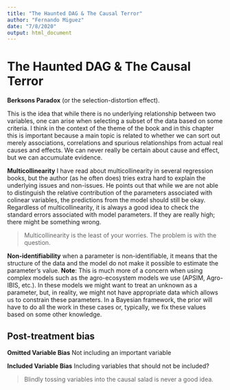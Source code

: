 ```yaml
---
title: "The Haunted DAG & The Causal Terror"
author: "Fernando Miguez"
date: "7/8/2020"
output: html_document
---
```


# The Haunted DAG & The Causal Terror

**Berksons Paradox** (or the selection-distortion effect). 

This is the idea that while there is no underlying relationship between two variables, one can arise when selecting a subset of the data based on some criteria. I think in the context of the theme of the book and in this chapter this is important because a main topic is related to whether we can sort out merely associations, correlations and spurious relationships from actual real causes and effects. We can never really be certain about cause and effect, but we can accumulate evidence.

**Multicollinearity** I have read about multicollinearity in several regression books, but the author (as he often does) tries extra hard to explain the underlying issues and non-issues. He points out that while we are not able to distinguish the relative contribution of the parameters associated with colinear variables, the predictions from the model should still be okay. Regardless of multicollinearity, it is always a good idea to check the standard errors associated with model parameters. If they are really high; there might be something wrong.

> Multicollinearity is the least of your worries. The problem is with the question.

**Non-identifiability** when a parameter is non-identifiable, it means that the structure of the data and the model do not make it possible to estimate the parameter's value. **Note**: This is much more of a concern when using complex models such as the agro-ecosystem models we use (APSIM, Agro-IBIS, etc.). In these models we might want to treat an unknown as a parameter, but, in reality, we might not have appropriate data which allows us to constrain these parameters. In a Bayesian framework, the prior will have to do all the work in these cases or, typically, we fix these values based on some other knowledge.

## Post-treatment bias

**Omitted Variable Bias** Not including an important variable

**Included Variable Bias** Including variables that should not be included? 

> Blindly tossing variables into the causal salad is never a good idea.




